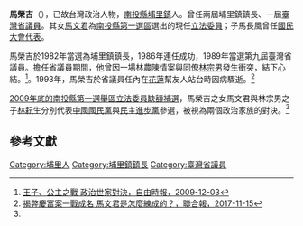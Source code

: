 '''馬榮吉'''（{{bd|?||1993年|11月8日|catIdx=Ma馬}}），已故台灣政治人物，[[南投縣|南投縣]][[埔里鎮|埔里鎮]]人。曾任兩屆埔里鎮鎮長、一屆[[臺灣省議員|臺灣省議員]]。其女[[馬文君|馬文君]]為[[南投縣第一選區|南投縣第一選區]]選出的現任[[立法委員|立法委員]]；子馬長風曾任[[國民大會代表|國民大會代表]]。

馬榮吉於1982年當選為埔里鎮鎮長，1986年連任成功，1989年當選第九屆臺灣省議員。擔任省議員期間，他曾因一場林農陳情案與同僚[[林宗男|林宗男]]發生衝突，結下心結。<ref name="自由時報2009">[https://news.ltn.com.tw/news/local/paper/355625 王子、公主之戰 政治世家對決，自由時報，2009-12-03]</ref>。1993年，馬榮吉於省議員任內在[[花蓮縣|花蓮]]幫友人站台時因病驟逝。<ref>[https://theme.udn.com/theme/story/6773/2818959 揭弊慶富案一戰成名 馬文君是怎麼練成的？，聯合報，2017-11-15]</ref>

[[2009年南投縣第一選舉區立法委員缺額補選|2009年底的南投縣第一選舉區立法委員缺額補選]]，馬榮吉之女馬文君與林宗男之子[[林耘生|林耘生]]分別代表[[中國國民黨|中國國民黨]]與[[民主進步黨|民主進步黨]]參選，被視為兩個政治家族的對決。<ref name="自由時報2009"/>

==參考文獻==
{{reflist}}

[[Category:埔里人|Category:埔里人]]
[[Category:埔里鎮鎮長|Category:埔里鎮鎮長]]
[[Category:臺灣省議員|Category:臺灣省議員]]